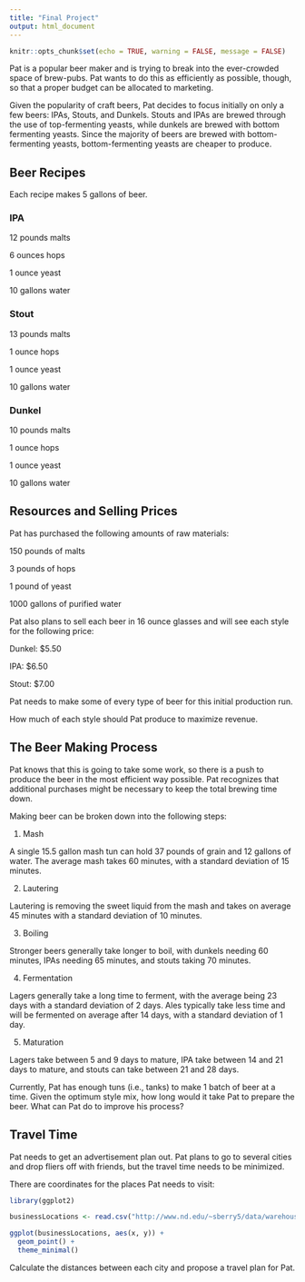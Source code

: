 ```yaml
---
title: "Final Project"
output: html_document
---
```


```r
knitr::opts_chunk$set(echo = TRUE, warning = FALSE, message = FALSE)
```

Pat is a popular beer maker and is trying to break into the ever-crowded space of brew-pubs. Pat wants to do this as efficiently as possible, though, so that a proper budget can be allocated to marketing. 

Given the popularity of craft beers, Pat decides to focus initially on only a few beers: IPAs, Stouts, and Dunkels. Stouts and IPAs are brewed through the use of top-fermenting yeasts, while dunkels are brewed with bottom fermenting yeasts. Since the majority of beers are brewed with bottom-fermenting yeasts, bottom-fermenting yeasts are cheaper to produce. 

## Beer Recipes

Each recipe makes 5 gallons of beer.

### IPA

12 pounds malts

6 ounces hops

1 ounce yeast

10 gallons water

### Stout

13 pounds malts

1 ounce hops

1 ounce yeast

10 gallons water

### Dunkel

10 pounds malts

1 ounce hops

1 ounce yeast

10 gallons water

## Resources and Selling Prices

Pat has purchased the following amounts of raw materials:

150 pounds of malts

3 pounds of hops

1 pound of yeast

1000 gallons of purified water

Pat also plans to sell each beer in 16 ounce glasses and will see each style for the following price:

Dunkel: \$5.50

IPA: \$6.50

Stout: \$7.00

Pat needs to make some of every type of beer for this initial production run. 

How much of each style should Pat produce to maximize revenue.

## The Beer Making Process

Pat knows that this is going to take some work, so there is a push to produce the beer in the most efficient way possible. Pat recognizes that additional purchases might be necessary to keep the total brewing time down.

Making beer can be broken down into the following steps:

1.  Mash

A single 15.5 gallon mash tun can hold 37 pounds of grain and 12 gallons of water. The average mash takes 60 minutes, with a standard deviation of 15 minutes.

2.  Lautering

Lautering is removing the sweet liquid from the mash and takes on average 45 minutes with a standard deviation of 10 minutes.

3.  Boiling

Stronger beers generally take longer to boil, with dunkels needing 60 minutes, IPAs needing 65 minutes, and stouts taking 70 minutes.

4.  Fermentation

Lagers generally take a long time to ferment, with the average being 23 days with a standard deviation of 2 days. Ales typically take less time and will be fermented on average after 14 days, with a standard deviation of 1 day.

5.  Maturation

Lagers take between 5 and 9 days to mature, IPA take between 14 and 21 days to mature, and stouts can take between 21 and 28 days.

Currently, Pat has enough tuns (i.e., tanks) to make 1 batch of beer at a time. Given the optimum style mix, how long would it take Pat to prepare the beer. What can Pat do to improve his process?

## Travel Time

Pat needs to get an advertisement plan out. Pat plans to go to several cities and drop fliers off with friends, but the travel time needs to be minimized. 

There are coordinates for the places Pat needs to visit:

```r
library(ggplot2)

businessLocations <- read.csv("http://www.nd.edu/~sberry5/data/warehouseLocations.csv")

ggplot(businessLocations, aes(x, y)) +
  geom_point() +
  theme_minimal()
```

Calculate the distances between each city and propose a travel plan for Pat. 